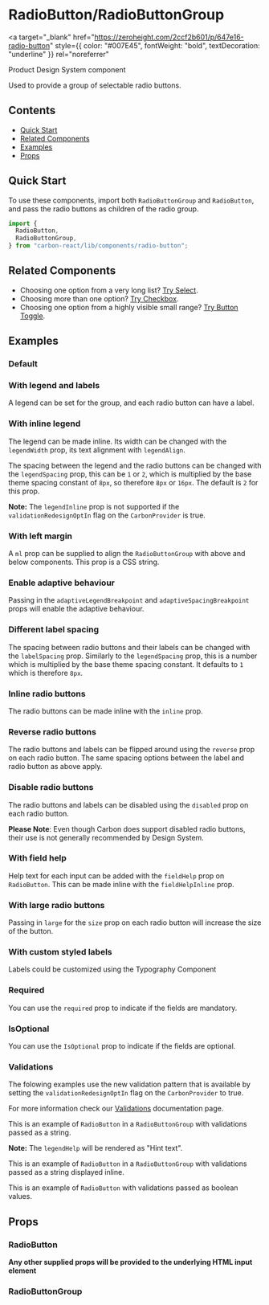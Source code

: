 

<Meta of={RadioButtonStories} />

# RadioButton/RadioButtonGroup

<a
  target="_blank"
  href="https://zeroheight.com/2ccf2b601/p/647e16-radio-button"
  style={{ color: "#007E45", fontWeight: "bold", textDecoration: "underline" }}
  rel="noreferrer"
>
  Product Design System component
</a>

Used to provide a group of selectable radio buttons.

## Contents

- [Quick Start](#quick-start)
- [Related Components](#related-components)
- [Examples](#examples)
- [Props](#props)

## Quick Start

To use these components, import both `RadioButtonGroup` and `RadioButton`, and pass the radio buttons as children of the radio group.

```javascript
import {
  RadioButton,
  RadioButtonGroup,
} from "carbon-react/lib/components/radio-button";
```

## Related Components

- Choosing one option from a very long list? [Try Select](/docs/select--default-story "Try Select").
- Choosing more than one option? [Try Checkbox](/docs/checkbox--default-story "Try Checkbox").
- Choosing one option from a highly visible small range? [Try Button Toggle](/story/button-toggle--default "Try Button Toggle").

## Examples

### Default

<Canvas of={RadioButtonStories.Default} />

### With legend and labels

A legend can be set for the group, and each radio button can have a label.

<Canvas of={RadioButtonStories.WithLegendAndLabels} />

### With inline legend

The legend can be made inline. Its width can be changed with the `legendWidth` prop, its text alignment with `legendAlign`.

The spacing between the legend and the radio buttons can be changed with the `legendSpacing` prop, this can be `1` or `2`, which is multiplied by the base theme spacing constant of `8px`, 
so therefore `8px` or `16px`. The default is `2` for this prop.

**Note:** The `legendInline` prop is not supported if the `validationRedesignOptIn` flag on the `CarbonProvider` is true. 

<Canvas of={RadioButtonStories.WithInlineLegend} />

### With left margin

A `ml` prop can be supplied to align the `RadioButtonGroup` with above and below components. This prop is a CSS string.

<Canvas of={RadioButtonStories.WithLeftMargin} />

### Enable adaptive behaviour

Passing in the `adaptiveLegendBreakpoint` and `adaptiveSpacingBreakpoint` props will enable the adaptive behaviour.

<Canvas of={RadioButtonStories.EnableAdaptiveBehaviour} />

### Different label spacing

The spacing between radio buttons and their labels can be changed with the `labelSpacing` prop. Similarly to the `legendSpacing` prop, this is a number which is multiplied by the base theme spacing constant. It defaults to `1` which is therefore `8px`.

<Canvas of={RadioButtonStories.DifferentLabelSpacing} />

### Inline radio buttons

The radio buttons can be made inline with the `inline` prop.

<Canvas of={RadioButtonStories.InlineRadioButtons} />

### Reverse radio buttons

The radio buttons and labels can be flipped around using the `reverse` prop on each radio button. The same spacing options between the label and radio button as above apply.

<Canvas of={RadioButtonStories.ReverseRadioButtons} />

### Disable radio buttons

The radio buttons and labels can be disabled using the `disabled` prop on each radio button.

**Please Note**: Even though Carbon does support disabled radio buttons, their use is not generally recommended by Design System.

<Canvas of={RadioButtonStories.DisableRadioButtons} />

### With field help

Help text for each input can be added with the `fieldHelp` prop on `RadioButton`. This can be made inline with the `fieldHelpInline` prop.

<Canvas of={RadioButtonStories.WithFieldHelp} />

### With large radio buttons

Passing in `large` for the `size` prop on each radio button will increase the size of the button.

<Canvas of={RadioButtonStories.WithLargeRadioButtons} />

### With custom styled labels

Labels could be customized using the Typography Component

<Canvas of={RadioButtonStories.WithCustomStyledLabels} />

### Required

You can use the `required` prop to indicate if the fields are mandatory.

<Canvas of={RadioButtonStories.Required} />

### IsOptional

You can use the `IsOptional` prop to indicate if the fields are optional.

<Canvas of={RadioButtonStories.IsOptional} />

### Validations

The folowing examples use the new validation pattern that is available by setting the `validationRedesignOptIn` flag on the `CarbonProvider` to true.

For more information check our [Validations](../?path=/docs/documentation-validations--docs) documentation page.

This is an example of `RadioButton` in a `RadioButtonGroup` with validations passed as a string.

**Note:** The `legendHelp` will be rendered as "Hint text".

<Canvas of={RadioButtonStories.NewValidationDefaultGroup} />

This is an example of `RadioButton` in a `RadioButtonGroup` with validations passed as a string displayed inline.

<Canvas of={RadioButtonStories.NewValidationDefaultGroupInline} />

This is an example of `RadioButton` with validations passed as boolean values.

<Canvas of={RadioButtonStories.NewValidationDefault} />

## Props

### RadioButton

<ArgTypes of={RadioButtonStories} />

**Any other supplied props will be provided to the underlying HTML input element**

### RadioButtonGroup

<ArgTypes of={RadioButtonGroupStories} />

